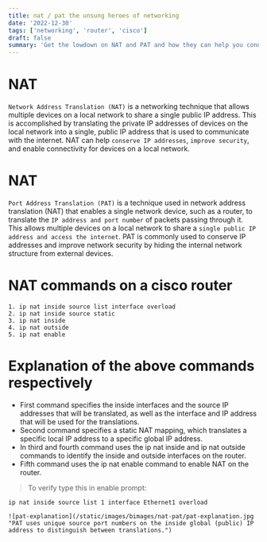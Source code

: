 ```yaml
---
title: nat / pat the unsung heroes of networking
date: '2022-12-30'
tags: ['networking', 'router', 'cisco']
draft: false
summary: 'Get the lowdown on NAT and PAT and how they can help you connect to the internet.'
---
```


# NAT

`Network Address Translation (NAT)` is a networking technique that allows multiple devices on a local network to share a single public IP address. This is accomplished by translating the private IP addresses of devices on the local network into a single, public IP address that is used to communicate with the internet. NAT can help `conserve IP addresses`, `improve security`, and enable connectivity for devices on a local network.

# NAT

`Port Address Translation (PAT)` is a technique used in network address translation (NAT) that enables a single network device, such as a router, to translate the `IP address and port number` of packets passing through it. This allows multiple devices on a local network to share a `single public IP address and access the internet`. PAT is commonly used to conserve IP addresses and improve network security by hiding the internal network structure from external devices.

# NAT commands on a cisco router

```
1. ip nat inside source list interface overload
2. ip nat inside source static
3. ip nat inside
4. ip nat outside
5. ip nat enable
```

# Explanation of the above commands respectively

- First command specifies the inside interfaces and the source IP addresses that will be translated, as well as the interface and IP address that will be used for the translations.
- Second command specifies a static NAT mapping, which translates a specific local IP address to a specific global IP address.
- In third and fourth command uses the ip nat inside and ip nat outside commands to identify the inside and outside interfaces on the router.
- Fifth command uses the ip nat enable command to enable NAT on the router.

> To verify type this in enable prompt:

`ip nat inside source list 1 interface Ethernet1 overload`

```
![pat-explanation](/static/images/bimages/nat-pat/pat-explanation.jpg "PAT uses unique source port numbers on the inside global (public) IP address to distinguish between translations.")
```

